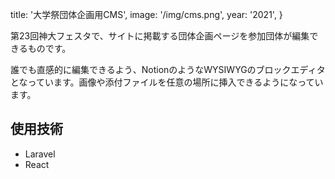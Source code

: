 
  title: '大学祭団体企画用CMS',
  image: '/img/cms.png',
  year: '2021',
}

第23回神大フェスタで、サイトに掲載する団体企画ページを参加団体が編集できるものです。

誰でも直感的に編集できるよう、NotionのようなWYSIWYGのブロックエディタとなっています。画像や添付ファイルを任意の場所に挿入できるようになっています。

## 使用技術

- Laravel
- React

